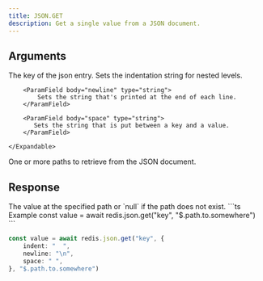 ```yaml
---
title: JSON.GET
description: Get a single value from a JSON document.
---
```


## Arguments

<ParamField body="key" type="string" required>
  The key of the json entry.
</ParamField>

<ParamField body="options">
    <Expandable>
        <ParamField body="indent" type="string">
            Sets the indentation string for nested levels.
        </ParamField>

        <ParamField body="newline" type="string">
            Sets the string that's printed at the end of each line.
        </ParamField>

        <ParamField body="space" type="string">
           Sets the string that is put between a key and a value.
        </ParamField>

    </Expandable>

</ParamField>

<ParamField body="paths" type="...string[]" default="$">
  One or more paths to retrieve from the JSON document.
</ParamField>

## Response

<ResponseField type="TValue | null" required>
  The value at the specified path or `null` if the path does not exist.
</ResponseField>

<RequestExample>
```ts Example
const value = await redis.json.get("key", "$.path.to.somewhere")
```

```ts With Options
const value = await redis.json.get("key", {
    indent: "  ",
    newline: "\n",
    space: " ",
}, "$.path.to.somewhere")
```

</RequestExample>
